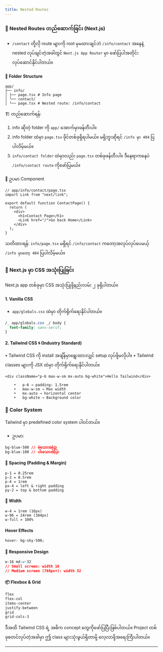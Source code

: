 ```yaml
---
title: Nested Routes
---
```


### 🧭 Nested Routes တည်ဆောက်ခြင်း (Next.js)

- `/contact` တို့လို route များကို root မှမထားချင်ဘဲ `/info/contact` အနေနဲ့ nested လုပ်ချင်တဲ့အခါတွင် `Next.js App Router` မှာ ဖော်ပြပါအတိုင်းလုပ်ဆောင်နိုင်ပါတယ်။

#### 📁 Folder Structure

```tsx
app/
├── info/
│ ├── page.tsx # Info page
│ └── contact/
│ └── page.tsx # Nested route: /info/contact
```

🏗️ တည်ဆောက်ရန်:

1. info ဆိုတဲ့ folder ကို `app/` အောက်မှာဖန်တီးပါ။
2. info folder ထဲမှာ `page.tsx` ဖိုင်တစ်ခုရှိရပါမယ်။ မရှိဘူးဆိုရင် `/info မှာ 404` ပြပါလိမ့်မယ်။
3. `info/contact folder` ထဲမှာလည်း `page.tsx` တစ်ခုဖန်တီးပါ။ ဒီနေရာကနေပဲ `/info/contact route` ကိုဖော်ပြမယ်။

🔁 ဥပမာ Component

```tsx
// app/info/contact/page.tsx
import Link from "next/link";

export default function ContactPage() {
  return (
    <div>
      <h1>Contact Page</h1>
      <Link href="/">Go back Home</Link>
    </div>
  );
}
```

သတိထားရန်: `info/page.tsx` မရှိရင် `/info/contact` ကတော့အလုပ်လုပ်ပေမယ့် `/info မှာတော့ 404` ပြပါလိမ့်မယ်။

### 🎨 Next.js မှာ CSS အသုံးပြုခြင်း

Next.js app တစ်ခုမှာ CSS အသုံးပြုဖို့နည်းလမ်း ၂ ခုရှိပါတယ်။

#### 1. Vanilla CSS

- `app/globals.css` ထဲမှာ တိုက်ရိုက်ရေးနိုင်ပါတယ်။

```css
/_ app/globals.css _/ body {
  font-family: sans-serif;
}
```

#### 2. Tailwind CSS 🌀 (Industry Standard)

• Tailwind CSS ကို install အချိန်မှာရွေးထားလျှင် setup လုပ်ဖို့မလိုပါ။
• Tailwind classes များကို JSX ထဲမှာ တိုက်ရိုက်ရေးနိုင်ပါတယ်။

```tsx
<div className="p-6 max-w-sm mx-auto bg-white">Hello Tailwind</div>
```

```tsx
    •	p-6 → padding: 1.5rem
    •	max-w-sm → Max width
    •	mx-auto → horizontal center
    •	bg-white → Background color
```

### 🎨 Color System

Tailwind မှာ predefined color system ပါဝင်တယ်။

- ဥပမာ:

```css
bg-blue-500 // မဲသောအပြာ
bg-blue-100 // ပါးသောအပြာ
```

#### 📏 Spacing (Padding & Margin)

```tsx
p-1 = 0.25rem
p-2 = 0.5rem
p-4 = 1rem
px-4 = left & right padding
py-2 = top & bottom padding
```

#### 📐 Width

```tsx
w-4 = 1rem (16px)
w-96 = 24rem (384px)
w-full = 100%
```

#### Hover Effects

```css
hover: bg-sky-500;
```

#### 📱 Responsive Design

```css
w-16 md:w-32
// Small screen: width 16
// Medium screen (768px+): width 32
```

#### 📦 Flexbox & Grid

```css
flex
flex-col
items-center
justify-between
grid
grid-cols-3
```

ဒီအထိ Tailwind CSS ရဲ့ အဓိက concept တွေကိုဖော်ပြပြီးဖြစ်ပါတယ်။ Project တစ်ခုစတင်လုပ်တဲ့အခါမှာ ဤ class များသုံးဖွယ်ရှိတာမို့ လေ့လာဖို့အရေးကြီးပါတယ်။

---
